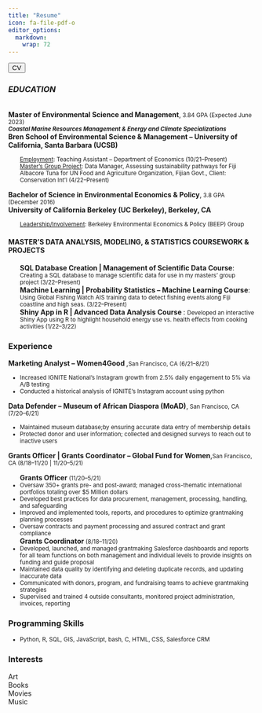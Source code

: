 ```yaml
---
title: "Resume"
icon: fa-file-pdf-o
editor_options: 
  markdown: 
    wrap: 72
---
```


<html>

<body>
<div class="resume">

<button onclick="Open()">CV</button>

```{=html}
<script>
        function Open() {
            window.open("Mathlouthi_Narjes_Resume.pdf", "_blank");
        }
    </script>
```


<div class="edu">
<h3><i class="fa fa-graduation-cap">EDUCATION</i></h3>

<br> **Master of Environmental Science and Management**,<small> 3.84 GPA (Expected June 2023)</small><br>
<small><em><b>Coastal Marine Resources Management & Energy and Climate
Specializations</b></small></em></ul><br>
<b>Bren School of Environmental Science & Management --
University of California, Santa Barbara (UCSB)</b><br>
<ul>
<u><small>Employment</u>:
Teaching Assistant -- Department of Economics (10/21--Present)</small><br>
<u><small>Master's Group Project</u>: Data Manager, Assessing sustainability
pathways for Fiji Albacore Tuna for UN Food and Agriculture
Organization, Fijian Govt., Client: Conservation Int'l (4/22--Present)</small></ul>
<div class="func">
<div class="work">
<b>Bachelor of Science in Environmental Economics & Policy</b>,<small> 3.8 GPA (December 2016)</small><br>
**University of California Berkeley (UC Berkeley),
Berkeley, CA**<br></small> 
<ul>
<u><small>Leadership/Involvement</u>: Berkeley Environmental Economics
& Policy (BEEP) Group </small></ul>
<h4>
MASTER'S DATA ANALYSIS, MODELING, & STATISTICS COURSEWORK & PROJECTS
</h4>
<ul>
**SQL Database Creation \| Management of Scientific Data Course**:
<small>Creating a SQL database to manage scientific data for use in my masters'
group project (3/22--Present)</small><br>
**Machine Learning \| Probability Statistics -- Machine Learning
Course**:<small> Using Global Fishing Watch AIS training data to detect fishing
events along Fiji coastline and high seas. (3/22--Present)</small> <br>
<b>Shiny App in R | Advanced Data Analysis Course </b>: <small>Developed an interactive Shiny App using R to highlight household energy use vs. health effects from cooking activities (1/22–3/22)</small></ul>

<div class="func">
<div class="work">
<h3><i class="fa fa-briefcase"></i>Experience</h3>
<b>Marketing Analyst – Women4Good </b>,<small>San Francisco, CA (6/21–8/21)</small><ul>
<small><li>Increased IGNITE National’s Instagram growth from 2.5% daily engagement to 5% via A/B testing</li></small>
<small><li>Conducted a historical analysis of IGNITE’s Instagram account using python</li></small></ul>
<b>Data Defender – Museum of African Diaspora (MoAD)</b>,<small> San Francisco, CA (7/20–6/21) </small><ul>
<small><li>Maintained museum database;by ensuring accurate data entry of membership details</li></small>
<small><li>Protected donor and user information; collected and designed surveys to reach out to inactive users</li></small></ul>
<b>Grants Officer | Grants Coordinator – Global Fund for Women</b>,<small>San Francisco, CA (8/18–11/20 | 11/20–5/21)</small><br><ul>
<b>Grants Officer</b><small> (11/20–5/21)</small>
<small><li>Oversaw 350+ grants pre- and post-award; managed cross-thematic international portfolios totaling over $5 Million dollars</li></small>
<small><li>Developed best practices for data procurement, management, processing, handling, and safeguarding</li></small>
<small><li>Improved and implemented tools, reports, and procedures to optimize grantmaking planning processes</li></small>
<small><li>Oversaw contracts and payment processing and assured contract and grant compliance</li></small>
<b>Grants Coordinator</b><small> (8/18–11/20)</small>
<small><li>Developed, launched, and managed grantmaking Salesforce dashboards and reports for all team functions
on both management and individual levels to provide insights on funding and guide proposal</li></small>
<small><li>Maintained data quality by identifying and deleting duplicate records, and updating inaccurate data</li></small>
<small><li>Communicated with donors, program, and fundraising teams to achieve grantmaking strategies</li></small>
<small><li>Supervised and trained 4 outside consultants, monitored project administration, invoices, reporting</li></small></ul>


<div class="skills-prog">
<h3><i class="fas fa-code"></i>Programming Skills</h3>
<ul>
<small>
<li>
Python,
R,
SQL,
GIS,
JavaScript,
bash,
C,
HTML,
CSS,
Salesforce CRM</li></small></ul>
<div class="interests">
<h3><i class="fas fa-star"></i>Interests</h3>
<div class="interests-items">
<div class="art"><i class="fas fa-palette"></i><span>Art</span></div>
<div class="art"><i class="fas fa-book"></i><span>Books</span></div>
<div class="movies"><i class="fas fa-film"></i><span>Movies</span></div>
<div class="music"><i class="fas fa-headphones"></i><span>Music</span></div> <br>

</body>

</html>
